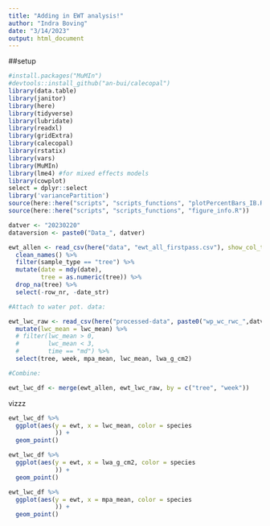 ```yaml
---
title: "Adding in EWT analysis!"
author: "Indra Boving"
date: "3/14/2023"
output: html_document
---
```


##setup
```r
#install.packages("MuMIn")
#devtools::install_github("an-bui/calecopal")
library(data.table)
library(janitor)
library(here)
library(tidyverse)
library(lubridate)
library(readxl)
library(gridExtra)
library(calecopal)
library(rstatix)
library(vars)
library(MuMIn)
library(lme4) #for mixed effects models
library(cowplot)
select = dplyr::select
library('variancePartition')
source(here::here("scripts", "scripts_functions", "plotPercentBars_IB.R"))
source(here::here("scripts", "scripts_functions", "figure_info.R"))

datver <- "20230220"
dataversion <- paste0("Data_", datver)
```

```r
ewt_allen <- read_csv(here("data", "ewt_all_firstpass.csv"), show_col_types = F) %>% 
  clean_names() %>% 
  filter(sample_type == "tree") %>% 
  mutate(date = mdy(date), 
         tree = as.numeric(tree)) %>% 
  drop_na(tree) %>% 
  select(-row_nr, -date_str)

#Attach to water pot. data: 

ewt_lwc_raw <- read_csv(here("processed-data", paste0("wp_wc_rwc_",datver,".csv")), show_col_types = F) %>% 
  mutate(lwc_mean = lwc_mean) %>% 
  # filter(lwc_mean > 0, 
  #        lwc_mean < 3, 
  #        time == "md") %>% 
  select(tree, week, mpa_mean, lwc_mean, lwa_g_cm2)

#Combine: 

ewt_lwc_df <- merge(ewt_allen, ewt_lwc_raw, by = c("tree", "week"))
```

vizzz

```r
ewt_lwc_df %>% 
  ggplot(aes(y = ewt, x = lwc_mean, color = species
             )) +
  geom_point()

ewt_lwc_df %>% 
  ggplot(aes(y = ewt, x = lwa_g_cm2, color = species
             )) +
  geom_point()

ewt_lwc_df %>% 
  ggplot(aes(y = ewt, x = mpa_mean, color = species
             )) +
  geom_point()
```


